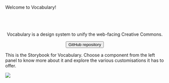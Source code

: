 
<Meta title="Vocabulary/Intro"/>

Welcome to Vocabulary!

<center>
<svg width="250" height="41" viewBox="0 0 250 41" xmlns="http://www.w3.org/2000/svg" class="has-text-black">
<use href="logos/products/vocabulary.svg#vocabulary"></use>
</svg>

<p class="text-normal">
        Vocabulary is a design system to unify the web-facing Creative Commons.
      </p>

<a href="https://github.com/creativecommons/vocabulary" target="_blank">
        <button class="button is-primary">GitHub repository</button>
      </a>
</center>

This is the Storybook for Vocabulary. Choose a component from the left panel to know more about it and explore the
various customisations it has to offer.

<a class="netlify" href="https://www.netlify.com" target="_blank">
      <img src="https://www.netlify.com/img/global/badges/netlify-light.svg"/>
    </a>

